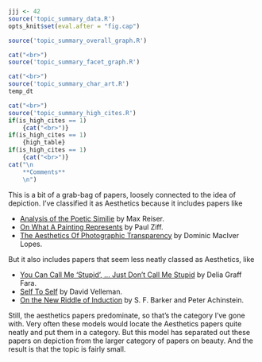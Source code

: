 ```r
jjj <- 42
source('topic_summary_data.R')
opts_knit$set(eval.after = "fig.cap")
```

```r
source('topic_summary_overall_graph.R')
```

```r
cat("<br>")
source('topic_summary_facet_graph.R')
```

```r
cat("<br>")
source('topic_summary_char_art.R')
temp_dt
```

```r
cat("<br>")
source('topic_summary_high_cites.R')
if(is_high_cites == 1)
	{cat("<br>")}
if(is_high_cites == 1)
	{high_table}
if(is_high_cites == 1)
	{cat("<br>")}
cat("\n
	**Comments**
	\n")
```

This is a bit of a grab-bag of papers, loosely connected to the idea of depiction. I've classified it as Aesthetics because it includes papers like

- [Analysis of the Poetic Similie](https://philpapers.org/rec/RIEAOT) by Max Reiser.
- [On What A Painting Represents](https://philpapers.org/rec/ZIFOWA) by Paul Ziff.
- [The Aesthetics Of Photographic Transparency](https://philpapers.org/rec/LOPTAO) by Dominic MacIver Lopes.

But it also includes papers that seem less neatly classed as Aesthetics, like

- [You Can Call Me 'Stupid', ... Just Don't Call Me Stupid](https://philpapers.org/rec/FARYCC) by Delia Graff Fara.
- [Self To Self](https://philpapers.org/rec/VELSTS) by David Velleman.
- [On the New Riddle of Induction](https://philpapers.org/rec/BAROTN-2) by S. F. Barker and Peter Achinstein.

Still, the aesthetics papers predominate, so that's the category I've gone with. Very often these models would locate the Aesthetics papers quite neatly and put them in a category. But this model has separated out these papers on depiction from the larger category of papers on beauty. And the result is that the topic is fairly small.